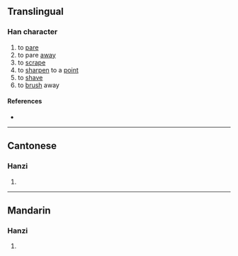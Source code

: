 {{character info/new}}
==Translingual==

===Han character===
{{Han char|rn=18|rad=刀|as=12|sn=14|four=|canj=FQLN|ids=⿰粦刂}}

# to [[pare]]
# to pare [[away]]
# to [[scrape]]
# to [[sharpen]] to a [[point]]
# to [[shave]]
# to [[brush]] away

====References====
* {{Han ref|kx=0143.420|hdz=10356.060|uh=3502|ud=13570}}

----

==Cantonese==

===Hanzi===
{{yue-hanzi|jyut=[[leon4]]|y=leun4}}

# {{defn|lang=yue|sort=刀12}}

----

==Mandarin==

===Hanzi===
{{cmn-hanzi|pin=[[lín]] ([[lin2]])|wg=lin<sup>2</sup>}}

# {{defn|lang=cmn|sort=刀12}}